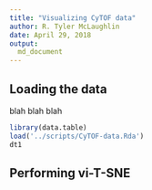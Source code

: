 ```yaml
---
title: "Visualizing CyTOF data"
author: R. Tyler McLaughlin 
date: April 29, 2018
output:
  md_document
---
```


## Loading the data

blah blah blah

```r
library(data.table)
load('../scripts/CyTOF-data.Rda')
dt1
```


## Performing vi-T-SNE
